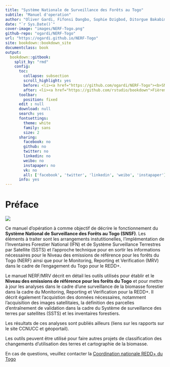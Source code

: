 ```yaml
---
title: "Système Nationale de Surveillance des Forêts au Togo"
subtile: "Manuel d'operation"
author: "Oliver Gardi, Fifonsi Dangbo, Sophie Dzigbod, Ditorgue Bakabima"
date: "`r Sys.Date()`"
cover-image: "images/NERF-Togo.png"
github-repo: "ogardi/NERF-Togo"
url: "https://ogardi.github.io/NERF-Togo"
site: bookdown::bookdown_site
documentclass: book
output:
  bookdown::gitbook:
    split_by: "rmd"
    config:
      toc:
        collapse: subsection
        scroll_highlight: yes
        before: <li><a href="https://github.com/ogardi/NERF-Togo"><b>SNSF Togo</b><br>v 1.0 / en développement</a></li>
        after: <li><a href="https://github.com/rstudio/bookdown">Fièrement publié avec bookdown</a></li>
      toolbar:
        position: fixed
      edit : null
      download: null
      search: yes
      fontsettings:
        theme: white
        family: sans
        size: 2
      sharing:
        facebook: no
        github: no
        twitter: no
        linkedin: no
        weibo: no
        instapaper: no
        vk: no
        all: ['facebook', 'twitter', 'linkedin', 'weibo', 'instapaper']
      info: yes
---
```



# Préface {-}

![](images/NERF-Togo.png)

Ce manuel d'opération à comme objectif de décrire le fonctionnement du **Système National de Surveillance des Forêts au Togo (SNSF)**. Les éléments à traiter sont les arrangements instutitionelles, l'implémentation de l'Inventaires Forestier National (IFN) et de Système Surveillance Terrestres par Satellite (SSTS) et l'approche technique pour en sortir les informations nécessaires pour le Niveau des emissions de référence pour les forêts du Togo (NERF) ainsi que pour le Monitoring, Reporting et Verification (MRV) dans le cadre de l'engagement du Togo pour le REDD+.

Le manuel NERF/MRV décrit en détail les outils utilisés pour établir et le **Niveau des emissions de référence pour les forêts du Togo** et pour mettre à jour les analyses dans le cadre d'une surveillance de la biomasse forestier dans la cadre du Monitoring, Reporting et Verification pour la REDD+. Il décrit également l'acquistion des données nécessaires, notamment l'acquisition des images satellitaies, la définition des parcelles d'entraînement de validation dans la cadre du Système de surveillance des terres par satellites (SSTS) et les inventaires forestiers.

Les résultats de ces analyses sont publiés ailleurs (liens sur les rapports sur le site CCNUCC et géoportail).

Les outils peuvent être utilisé pour faire autres projets de classification des changements d'utilisation des terres et cartographie de la biomasse. 

En cas de questions, veuillez contacter la [Coordination nationale REDD+ du Togo](http://www.reddtogo.tg/index.php/contacts)